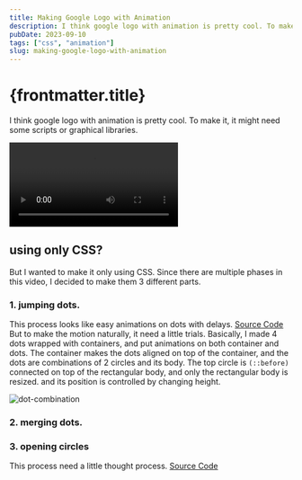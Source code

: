 ```yaml
---
title: Making Google Logo with Animation
description: I think google logo with animation is pretty cool. To make it, it might need some graphic. I wanted to make a google logo with animation.
pubDate: 2023-09-10
tags: ["css", "animation"]
slug: making-google-logo-with-animation
---
```



# {frontmatter.title}

I think google logo with animation is pretty cool. To make it, it might need some scripts or graphical libraries.

<video controls="" autoplay="" transition:persist>
  <source src={video} type="video/mp4" />
</video>

## using only CSS?
But I wanted to make it only using CSS. 
Since there are multiple phases in this video, I decided to make them 3 different parts.

### 1. jumping dots.
<GoogleJumpingDots />

This process looks like easy animations on dots with delays. [Source Code](https://github.com/wootra/resume-turborepo/blob/main/apps/astro-resume/src/components/css/GoogleJumpingDots.astro)
But to make the motion naturally, it need a little trials.
Basically, I made 4 dots wrapped with containers, and put animations on both container and dots.
The container makes the dots aligned on top of the container, and the dots are combinations of 2 circles and its body.
The top circle is `(::before)` connected on top of the rectangular body, and only the rectangular body is resized.
and its position is controlled by changing height.
 
![dot-combination](./dot-combinations.png)

### 2. merging dots.

### 3. opening circles

<GoogleLogoByCSS style="width: 100px; height: 100px"/>

This process need a little thought process. [Source Code](https://github.com/wootra/resume-turborepo/blob/main/apps/astro-resume/src/components/css/GoogleLogoByCSS.astro)
